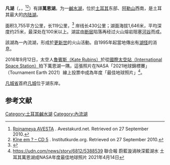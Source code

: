 {{Infobox lake
 |lake_name = 凡湖
 |image = STS079-781-53.jpg
 |caption = 1996年9月攝
 |image_bathymetry =
 |location = [[西亚|西亚]][[土耳其|土耳其]]
 |caption_bathymetry =
 |pushpin_map = Turkey
 |coords = {{coord|38|38|N|42|49|E|region:TR_type:waterbody|display=inline,title|format=dms}}
 |type = [[鹹水湖|鹹水湖]]
 |inflow = Karasu, Hoşap, Güzelsu, Bendimahi, Zilan 和Yeniköprü<ref name=Coskun_2004>{{Citation| last=Coskun| first=M.| last2=Musaoğlu| first2=N.| url=http://www.isprs.org/istanbul2004/comm7/papers/52.pdf| format=PDF| title=Proceedings of the 20th Congress of the International Society for Photogrammetry and Remote Sensing| year=2004| quote=Investigation of Rainfall-Runoff Modelling of the Van Lake Catchment by Using Remote Sensing and GIS Integration| deadurl=yes| archiveurl=https://web.archive.org/web/20081003074913/http://www.isprs.org/istanbul2004/comm7/papers/52.pdf| archivedate=2008-10-03| accessdate=2013-05-09}}</ref>
 |outflow = none
 |catchment = 約{{convert|12500|km2|sqmi}}<ref name=Coskun_2004/>
 |basin_countries = {{TUR}}
 |length = 約{{convert|119|km|mi}}
 |width =
 |area = 約{{convert|3755|km2|sqmi}}
 |depth = 約{{convert|171|m|ft}}
 |max-depth = 約{{convert|451|m|ft}}<ref name=Degens_1984/>
 |volume = 約{{convert|607|km3|cumi}}<ref name=Degens_1984/>
 |residence_time =
 |shore = 約{{convert|430|km|mi}}
 |elevation = 約{{convert|1640|m|ft}}
 |islands = {{Tsl|en|Akdamar Island|阿克達瑪島 (土耳其)|阿克達瑪島（Akdamar）}}，<br>{{Tsl|en|Çarpanak Island|恰帕納克島 (土耳其)| 恰帕納克島（Çarpanak Adası，İçeriçarpanak）}},<br>Adır Adası (Lim),<br>Kuş Adası (Arter)
 |cities =[[凡城|凡城]]，[[塔特萬|塔特萬]]，[[阿赫拉特|阿赫拉特]]，[[埃爾吉斯|埃爾吉斯]]
}}

'''凡湖'''（{{lang-tr|Van Gölü}}，{{lang-hy|Վանա լիճ}}，{{lang-ku|Gola Wanê}}<ref>[http://www.avestakurd.net/arshiv/Avesta%2053/metran%20isa.htm Rojnameya AVESTA] {{Wayback|url=http://www.avestakurd.net/arshiv/Avesta%2053/metran%20isa.htm |date=20130927010122 }}. Avestakurd.net. Retrieved on 27 September 2010.</ref><ref>[http://www.institutkurde.org/products/details/143/ Kîne em ? – CD 5] {{Wayback|url=http://www.institutkurde.org/products/details/143/ |date=20120712022421 }}. Institutkurde.org. Retrieved on 27 September 2010.</ref>）有譯'''萬恩湖'''。为一[[鹹水湖|鹹水湖]]，位於[[土耳其|土耳其]]东部、[[阿勒山|阿勒山]]西南，是土耳其最大的[[内陆湖|内陆湖]]。

面积3,755平方公里，长119公里，<ref name=Degens_1984>{{Citation| last=Degens| first=E.T.| last2=Wong| first2=H.K.| last3=Kempe| first3=S.| last4=Kurtman| first4=F.| title=A geological study of Lake Van, eastern Turkey| url=http://www.springerlink.com/content/x5285613642v3665/| journal=International Journal of Earth Sciences| publisher=Springer| date=June 1984| volume=73| issue=2| pages=701–734| doi=10.1007/BF01824978| access-date=2013-05-09| archive-url=https://web.archive.org/web/20090616005651/http://www.springerlink.com/content/x5285613642v3665/| archive-date=2009-06-16| dead-url=yes}}</ref> 岸线长430公里；湖面海拔1,646米，平均深度约25米，最深处在100米以上。湖盆由[[断层|断层]]陷落再经过火山熔岩阻塞[[河谷|河谷]]而成。

該湖為一內流湖，形成於[[更新世|更新世]]的火山活動。自1995年起當地傳出有[[湖怪|湖怪]]的消息。

2016年9月12日，太空人[[嘉芙蓮·魯賓斯|魯賓斯（Kate Rubins）]]於從[[國際太空站|國際太空站（International Space Station）]]拍下萬恩湖一隅，這張照片在NASA「2021地球錦標賽」（Tournament Earth 2021）線上投票中成為年度「最佳地球照片」<ref>https://udn.com/news/story/6812/5388539 聯合報  蔚藍漩渦映深藍湖水 土耳其萬恩湖成NASA年度最佳地球照片 2021年4月14日</ref>。

[[凡城省|凡城省]]首府[[凡城|凡城]]位于湖东岸。

==参考文献==
{{reflist}}

{{Authority control}}
[[Category:土耳其鹹水湖|Category:土耳其鹹水湖]]
[[Category:內流湖|Category:內流湖]]